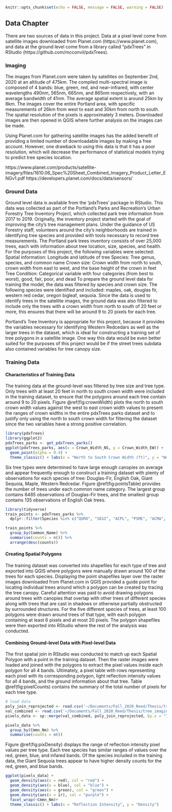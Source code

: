 
```r
knitr::opts_chunk$set(echo = FALSE, message = FALSE, warning = FALSE)
```

## Data Chapter

There are two sources of data in this project. Data at a pixel level come from satellite images downloaded from Planet.com (https://www.planet.com), and data at the ground level come from a library called “pdxTrees” in RStudio (https://github.com/mcconvil/pdxTrees). 

### Imaging
The images from Planet.com were taken by satellites on September 2nd, 2020 at an altitude of 475km. The compiled multi-spectral image is composed of 4 bands: blue, green, red, and near-infrared, with center wavelengths 490nm, 565nm, 665nm, and 865nm respectively, with an average bandwidth of 41nm. The average spatial extent is around 25km by 8km. The images cover the entire Portland area, with specific measurements of 26km from west to east and 30km from north to south. The spatial resolution of the pixels is approximately 3 meters.
Downloaded images are then opened in QGIS where further analysis on the images can be made.

Using Planet.com for gathering satellite images has the added benefit of providing a limited number of downloadable images by making a free account. However, one drawback to using this data is that it has a poor resolution, which will decrease the performance of statistical models trying to predict tree species location.

https://www.planet.com/products/satellite-imagery/files/1610.06_Spec%20Sheet_Combined_Imagery_Product_Letter_ENGv1.pdf
https://developers.planet.com/docs/data/sensors/

### Ground Data
Ground level data is available from the ‘pdxTrees’ package in RStudio. This data was collected as part of the Portland’s Parks and Recreation’s Urban Forestry Tree Inventory Project, which collected park tree information from 2017 to 2019. Originally, the inventory project started with the goal of improving the city's tree management plans. Under the guidance of US Forestry staff, volunteers around the city's neighborhoods are trained in identifying tree species and provided with tools necessary to record tree measurements. The Portland park trees inventory consists of over 25,000 trees, each with information about tree location, size, species, and health. For the purposes of this project, the following variables were selected:
Spatial information: Longitude and latitude of tree
Species: Tree genus, species, and common name
Crown size: Crown width from north to south, crown width from east to west, and the base height of the crown in feet
Tree Condition: Categorical variable with four categories (from best to worst), good, fair, poor, and dead
To prepare the ground level data for training the model, the data was filtered by species and crown size. The following species were identified and included: maples, oak, douglas fir, western red cedar, oregon bigleaf, sequoia. Since the data is used to identify trees in the satellite images, the ground data was also filtered to include only the trees with a crown width from north to south of 20 feet or more, this ensures that there will be around 9 to 20 pixels for each tree.

Portland's Tree Inventory is appropriate for this project, because it provides the variables necessary for identifying Western Redcedars as well as the larger trees in the dataset, which is ideal for constructing a training set of tree polygons in a satellite image. One way this data would be even better suited for the purposes of this project would be if the street trees subdata also contained variables for tree canopy size.

### Training Data

#### Characteristics of Training Data

The training data at the ground-level was filtered by tree size and tree type. Only trees with at least 20 feet in north to south crown width were included in the training dataset, to ensure that the polygons around each tree contain around 9 to 20 pixels. Figure \@ref(fig:crownWidth) plots the north to south crown width values against the west to east crown width values to present the ranges of crown widths in the entire pdxTrees parks dataset and to justify only using the north to south crown width for filtering the dataset since the two variables have a strong positive correlation.

```r
library(pdxTrees)
library(ggplot2)
pdxTrees_parks <- get_pdxTrees_parks()
ggplot(pdxTrees_parks, aes(x = Crown_Width_NS, y = Crown_Width_EW)) +
  geom_point(alpha = 0.4) +
  theme_classic() + labs(x = "North to South Crown Width (ft)", y = "West to East Crown Width (ft)")
```

Six tree types were determined to have large enough canopies on average and appear frequently enough to construct a training dataset with plenty of observations for each species of tree: Douglas-Fir, English Oak, Giant Sequoia, Maple, Western Redcedar. Figure \@ref(fig:pointsTable) provides the number of trees under each common name category. The largest group contains 6485 observations of Douglas-Fir trees, and the smallest group contains 135 observations of English Oak trees.

```r
library(tidyverse)
train_points <- pdxTrees_parks %>%
  dplyr::filter(Species %in% c("QURO", "SEGI", "ACPL", "PSME", "ACMA", "THPL"), Crown_Width_NS >= 20)

train_points %>%
  group_by(Common_Name) %>%
  summarise(counts = n()) %>%
  arrange(desc(counts))
```

#### Creating Spatial Polygons

The training dataset was converted into shapefiles for each type of tree and exported into QGIS where polygons were manually drawn around 100 of the trees for each species. Displaying the point shapefiles layer over the raster images downloaded from Planet.com in QGIS provided a guide point for locating individual trees around which a polygon can be created by tracing the tree canopy. Careful attention was paid to avoid drawing polygons around trees with canopies that overlap with other trees of different species along with trees that are cast in shadows or otherwise partially obstructed by surrounded structures. For the five different species of trees, at least 100 polygons were drawn around trees of that type, with each polygon containing at least 6 pixels and at most 20 pixels. The polygon shapefiles were then exported into RStudio where the rest of the analysis was conducted.

#### Combining Ground-level Data with Pixel-level Data

The first spatial join in RStudio was conducted to match up each Spatial Polygon with a point in the training dataset. Then the raster images were loaded and joined with the polygons to extract the pixel values inside each polygon for all 4 bands. Ultimately, a pixel table with rows representing each pixel with its corresponding polygon, light reflection intensity values for all 4 bands, and the ground information about that tree. Table \@ref(fig:pixelCounts) contains the summary of the total number of pixels for each tree type.

```r
# load data
poly_join_reprojected <- read.csv('~/Documents/Fall_2020_Reed/Thesis/tree_imaging/poly_join_reprojected1.csv')
val_combined <- read.csv('~/Documents/Fall_2020_Reed/Thesis/tree_imaging/val_combined1.csv')
pixels_data <- sp::merge(val_combined, poly_join_reprojected, by.x = "ID", by.y = "id")

pixels_data %>%
  group_by(Cmmn_Nm) %>%
  summarise(counts = n())
```

Figure \@ref(fig:pixDensity) displays the range of reflection intensity pixel values per tree type. Each tree species has similar ranges of values over the red, green, blue, and infared bands. Of the species included in the training data, the Giant Sequoia trees appear to have higher density counts for the red, green, and blue bands.

```r
ggplot(pixels_data) +
  geom_density(aes(x = red), col = "red") +
  geom_density(aes(x = blue), col = "blue") + 
  geom_density(aes(x = green), col = "green") + 
  geom_density(aes(x = ir), col = "purple") + 
  facet_wrap(~Cmmn_Nm)+
  theme_classic() + labs(x = "Reflection Intensity", y = "Density")
```

